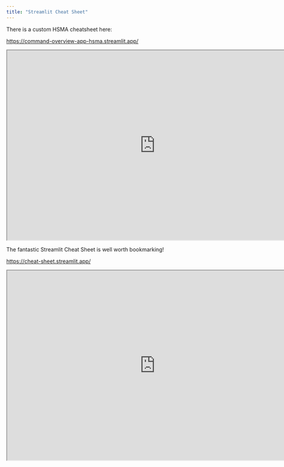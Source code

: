 ```yaml
---
title: "Streamlit Cheat Sheet"
---
```


There is a custom HSMA cheatsheet here:

<https://command-overview-app-hsma.streamlit.app/>

```{=html}
<iframe width="780" height="500" src="https://command-overview-app-hsma.streamlit.app/" title="Quarto Components"></iframe>
```


The fantastic Streamlit Cheat Sheet is well worth bookmarking!

<https://cheat-sheet.streamlit.app/>

```{=html}
<iframe width="780" height="500" src="https://cheat-sheet.streamlit.app/" title="Quarto Components"></iframe>
```
